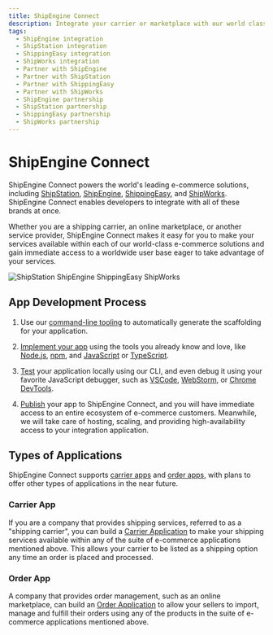```yaml
---
title: ShipEngine Connect
description: Integrate your carrier or marketplace with our world class e-commerce solutions and gain immediate access to a global user base
tags:
  - ShipEngine integration
  - ShipStation integration
  - ShippingEasy integration
  - ShipWorks integration
  - Partner with ShipEngine
  - Partner with ShipStation
  - Partner with ShippingEasy
  - Partner with ShipWorks
  - ShipEngine partnership
  - ShipStation partnership
  - ShippingEasy partnership
  - ShipWorks partnership
---
```




ShipEngine Connect
======================================
ShipEngine Connect powers the world's leading e-commerce solutions, including [ShipStation](https://www.shipstation.com/), [ShipEngine](https://www.shipengine.com), [ShippingEasy](https://shippingeasy.com/), and [ShipWorks](https://www.shipworks.com/). ShipEngine Connect enables developers to integrate with all of these brands at once.

Whether you are a shipping carrier, an online marketplace, or another service provider,
ShipEngine Connect makes it easy for you to make your services available within each of our
world-class e-commerce solutions and gain immediate access to a worldwide user base eager to take advantage of your services.

<p className={styles.logos}>
  <img src="/img/logos/auctane.svg" alt="ShipStation ShipEngine ShippingEasy ShipWorks"/>
</p>


App Development Process
--------------------------------

<div className={styles.devProcess}>

  1. Use our [command-line tooling](docs/v1/cli.mdx) to automatically generate the scaffolding for your application.

  2. [Implement your app](docs/v1/create-first-app.mdx) using the tools you already know and love, like [Node.js](https://nodejs.org/), [npm](https://www.npmjs.com/), and [JavaScript](https://developer.mozilla.org/en-US/docs/Web/JavaScript) or [TypeScript](https://www.typescriptlang.org/).

  3. [Test](docs/v1/testing/index.mdx) your application locally using our CLI, and even debug it using your favorite JavaScript debugger, such as [VSCode](https://code.visualstudio.com/docs/nodejs/nodejs-debugging), [WebStorm](https://blog.jetbrains.com/webstorm/2017/09/debugging-node-js-apps-in-webstorm/), or [Chrome DevTools](https://medium.com/@paul_irish/debugging-node-js-nightlies-with-chrome-devtools-7c4a1b95ae27).

  4. [Publish](docs/v1/publish.mdx) your app to ShipEngine Connect, and you will have immediate access to an entire ecosystem of e-commerce customers.
    Meanwhile, we will take care of hosting, scaling, and providing high-availability access to your integration application.

</div>


Types of Applications
---------------------------------
ShipEngine Connect supports [carrier apps](docs/v2/app-definition/carrier.mdx) and [order apps](docs/v2/app-definition/order-source.mdx), with plans to offer other types of applications in the near future.

### Carrier App
If you are a company that provides shipping services, referred to as a "shipping carrier", you can build a [Carrier Application](docs/v2/app-definition/carrier.mdx) to make your shipping services available within any of the suite of e-commerce applications mentioned above. This allows your carrier to be listed as a shipping option any time an order is placed and processed.

### Order App
A company that provides order management, such as an online marketplace, can build an [Order Application](docs/v2/app-definition/order-source.mdx) to allow your sellers to import, manage and fulfill their orders using any of the products in the suite of e-commerce applications mentioned above.


<Pager next="docs/v2/index.mdx" nextTitle="Getting Started" />
